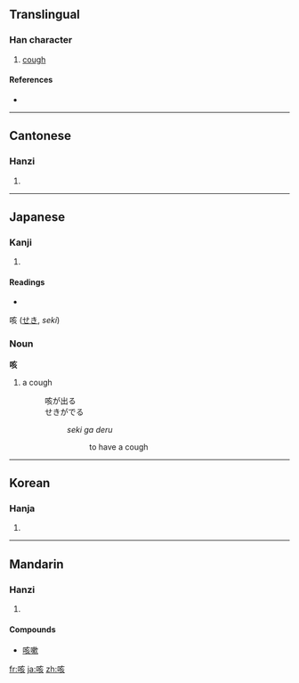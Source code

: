 ==Translingual==

===Han character===
{{Han char|rn=30|rad=口|as=06|sn=9|four=6008<sub>2</sub>|canj=口卜女人 (RYVO)}}

# [[cough]]

====References====
* {{Han ref|kx=0187.100|dkj=03555|dj=0406.120|hdz=10622.040|uh=54B3|ud=21683|bh=AB79|bd=43897}}

----

==Cantonese==

===Hanzi===
{{yue-hanzi|jyut=|y=haai1, kat1}}

# {{defn|Cantonese}}

----

==Japanese==

===Kanji===
{{ja-kanji|grade=|rs=口06}}

# {{defn|Japanese}}

====Readings====
* {{ja-readings|on=[[がい]] (gai)|kun=[[せき]] (seki)}}
咳 ([[せき]], ''seki'')

===Noun===
'''咳'''

# a cough
#: 咳が出る <br>  せきがでる
#:: ''seki ga deru''
#::: to have a cough

----

==Korean==

===Hanja===
{{ko-hanja|hangeul=해|rv=hae|mr=hae}}

# {{defn|Korean}}

----

==Mandarin==

===Hanzi===
{{cmn-hanzi|pin=[[ké]] ([[ke2]])|wg=k'o<sup>2</sup>}}

# {{defn|Mandarin}}

====Compounds====
{{top2}}
* [[咳嗽]]
{{bottom2}}

[[fr:咳]]
[[ja:咳]]
[[zh:咳]]